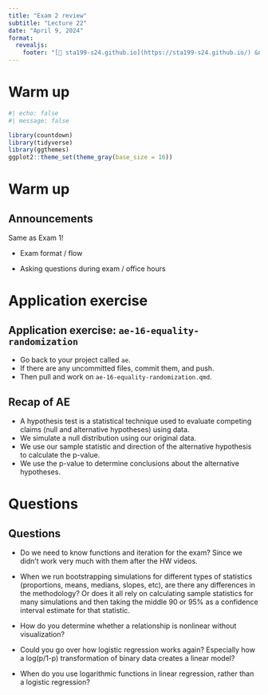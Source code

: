```yaml
---
title: "Exam 2 review"
subtitle: "Lecture 22"
date: "April 9, 2024"
format: 
  revealjs:
    footer: "[🔗 sta199-s24.github.io](https://sta199-s24.github.io/) &nbsp;·&nbsp; [❓ Ask on Ed](https://edstem.org/us/courses/50730)"
---
```


# Warm up

```r
#| echo: false
#| message: false

library(countdown)
library(tidyverse)
library(ggthemes)
ggplot2::theme_set(theme_gray(base_size = 16))
```

# Warm up

## Announcements

Same as Exam 1!

-   Exam format / flow

-   Asking questions during exam / office hours

# Application exercise

## Application exercise: `ae-16-equality-randomization` {.smaller}

::: appex
-   Go back to your project called `ae`.
-   If there are any uncommitted files, commit them, and push.
-   Then pull and work on `ae-16-equality-randomization.qmd`.
:::

## Recap of AE {.smaller}

-   A hypothesis test is a statistical technique used to evaluate competing claims (null and alternative hypotheses) using data.
-   We simulate a null distribution using our original data.
-   We use our sample statistic and direction of the alternative hypothesis to calculate the p-value.
-   We use the p-value to determine conclusions about the alternative hypotheses.

# Questions

## Questions {.smaller}

::: incremental
-   Do we need to know functions and iteration for the exam?
    Since we didn’t work very much with them after the HW videos.

-   When we run bootstrapping simulations for different types of statistics (proportions, means, medians, slopes, etc), are there any differences in the methodology?
    Or does it all rely on calculating sample statistics for many simulations and then taking the middle 90 or 95% as a confidence interval estimate for that statistic.

-   How do you determine whether a relationship is nonlinear without visualization?

-   Could you go over how logistic regression works again?
    Especially how a log(p/1-p) transformation of binary data creates a linear model?

-   When do you use logarithmic functions in linear regression, rather than a logistic regression?
:::
